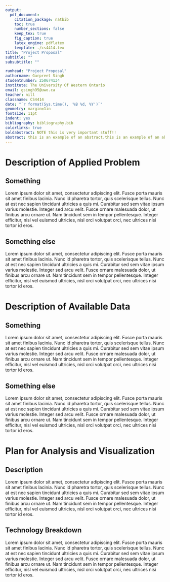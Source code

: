 ```yaml
---
output: 
  pdf_document:
    citation_package: natbib
    toc: true
    number_sections: false
    keep_tex: true
    fig_caption: true
    latex_engine: pdflatex
    template: ./cs4414.tex
title: "Project Proposal"
subtitle: ""
subsubtitle: ""

runhead: "Project Proposal"
authorname: Gurpreet Singh
studentnumber: 250674134
institute: The University Of Western Ontario
email: gsingh95@uwo.ca
teacher: nill
classname: CS4414
date: "`r format(Sys.time(), '%B %d, %Y')`"
geometry: margin=1in
fontsize: 11pt
indent: yes
bibliography: bibliography.bib
colorlinks: true
boldabstract: NOTE this is very important stuff!!
abstract: this is an example of an abstract.this is an example of an abstract.this is an example of an abstract.this is an example of an abstract.this is an example of an abstract.this is an example of an abstract.this is an example of an abstract.this is an example of an abstract.this is an example of an abstract.this is an example of an abstract.this is an example of an abstract.
---
```


# Description of Applied Problem

## Something

Lorem ipsum dolor sit amet, consectetur adipiscing elit. Fusce porta mauris sit amet finibus lacinia. Nunc id pharetra tortor, quis scelerisque tellus. Nunc at est nec sapien tincidunt ultricies a quis mi. Curabitur sed sem vitae ipsum varius molestie. Integer sed arcu velit. Fusce ornare malesuada dolor, ut finibus arcu ornare ut. Nam tincidunt sem in tempor pellentesque. Integer efficitur, nisl vel euismod ultricies, nisl orci volutpat orci, nec ultrices nisi tortor id eros. 

## Something else

Lorem ipsum dolor sit amet, consectetur adipiscing elit. Fusce porta mauris sit amet finibus lacinia. Nunc id pharetra tortor, quis scelerisque tellus. Nunc at est nec sapien tincidunt ultricies a quis mi. Curabitur sed sem vitae ipsum varius molestie. Integer sed arcu velit. Fusce ornare malesuada dolor, ut finibus arcu ornare ut. Nam tincidunt sem in tempor pellentesque. Integer efficitur, nisl vel euismod ultricies, nisl orci volutpat orci, nec ultrices nisi tortor id eros. 

# Description of Available Data

## Something

Lorem ipsum dolor sit amet, consectetur adipiscing elit. Fusce porta mauris sit amet finibus lacinia. Nunc id pharetra tortor, quis scelerisque tellus. Nunc at est nec sapien tincidunt ultricies a quis mi. Curabitur sed sem vitae ipsum varius molestie. Integer sed arcu velit. Fusce ornare malesuada dolor, ut finibus arcu ornare ut. Nam tincidunt sem in tempor pellentesque. Integer efficitur, nisl vel euismod ultricies, nisl orci volutpat orci, nec ultrices nisi tortor id eros. 

## Something else

Lorem ipsum dolor sit amet, consectetur adipiscing elit. Fusce porta mauris sit amet finibus lacinia. Nunc id pharetra tortor, quis scelerisque tellus. Nunc at est nec sapien tincidunt ultricies a quis mi. Curabitur sed sem vitae ipsum varius molestie. Integer sed arcu velit. Fusce ornare malesuada dolor, ut finibus arcu ornare ut. Nam tincidunt sem in tempor pellentesque. Integer efficitur, nisl vel euismod ultricies, nisl orci volutpat orci, nec ultrices nisi tortor id eros. 

# Plan for Analysis and Visualization

## Description

Lorem ipsum dolor sit amet, consectetur adipiscing elit. Fusce porta mauris sit amet finibus lacinia. Nunc id pharetra tortor, quis scelerisque tellus. Nunc at est nec sapien tincidunt ultricies a quis mi. Curabitur sed sem vitae ipsum varius molestie. Integer sed arcu velit. Fusce ornare malesuada dolor, ut finibus arcu ornare ut. Nam tincidunt sem in tempor pellentesque. Integer efficitur, nisl vel euismod ultricies, nisl orci volutpat orci, nec ultrices nisi tortor id eros. 

## Technology Breakdown

Lorem ipsum dolor sit amet, consectetur adipiscing elit. Fusce porta mauris sit amet finibus lacinia. Nunc id pharetra tortor, quis scelerisque tellus. Nunc at est nec sapien tincidunt ultricies a quis mi. Curabitur sed sem vitae ipsum varius molestie. Integer sed arcu velit. Fusce ornare malesuada dolor, ut finibus arcu ornare ut. Nam tincidunt sem in tempor pellentesque. Integer efficitur, nisl vel euismod ultricies, nisl orci volutpat orci, nec ultrices nisi tortor id eros. 


